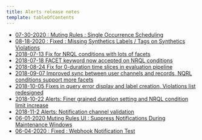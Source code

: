 ```yaml
---
title: Alerts release notes
template: tableOfContents
---
```


* [07-30-2020 :  Muting Rules : Single Occurrence Scheduling](/docs/release-notes/platform-release-notes/alerts-release-notes/07-30-2020-muting-rules-single-occurrence-scheduling)
* [08-18-2020 : Fixed : Missing Synthetics Labels / Tags on Synthetics Violations](/docs/release-notes/platform-release-notes/alerts-release-notes/08-18-2020-fixed-missing-synthetics-labels-tags-synthetics-violations)
* [2018-07-13 Fix for NRQL conditions with lots of facets](/docs/release-notes/platform-release-notes/alerts-release-notes/2018-07-13-fix-nrql-conditions-lots-facets)
* [2018-07-18 FACET keyword now accepted on NRQL conditions](/docs/release-notes/platform-release-notes/alerts-release-notes/2018-07-18-facet-keyword-now-accepted-nrql-conditions)
* [2018-08-24 Fix for 0-duration time slices in evaluation pipeline](/docs/release-notes/platform-release-notes/alerts-release-notes/2018-08-24-fix-0-duration-time-slices-evaluation-pipeline)
* [2018-09-07 Improved sync between user channels and records, NQRL conditions support more facets](/docs/release-notes/platform-release-notes/alerts-release-notes/2018-09-07-improved-sync-between-user-channels-records-nqrl-conditions-support-more-facets)
* [2018-10-05 Fixes in query error display and label creation, Violations list redesigned](/docs/release-notes/platform-release-notes/alerts-release-notes/2018-10-05-fixes-query-error-display-label-creation-violations-list-redesigned)
* [2018-10-22 Alerts: Finer grained duration setting and NRQL condition limit increase](/docs/release-notes/platform-release-notes/alerts-release-notes/2018-10-22-alerts-finer-grained-duration-setting-nrql-condition-limit-increase)
* [2018-11-2 Alerts: Notification channel validation](/docs/release-notes/platform-release-notes/alerts-release-notes/2018-11-2-alerts-notification-channel-validation)
* [06-01-2020 Muting Rules UI : Suppress Notifications During Maintenance Windows](/docs/release-notes/platform-release-notes/alerts-release-notes/2020-06-01-alerts-muting-rules-ui-suppress-notifications-during-maintenance-windows)
* [06-04-2020 : Fixed : Webhook Notification Test](/docs/release-notes/platform-release-notes/alerts-release-notes/alerts-notification)
